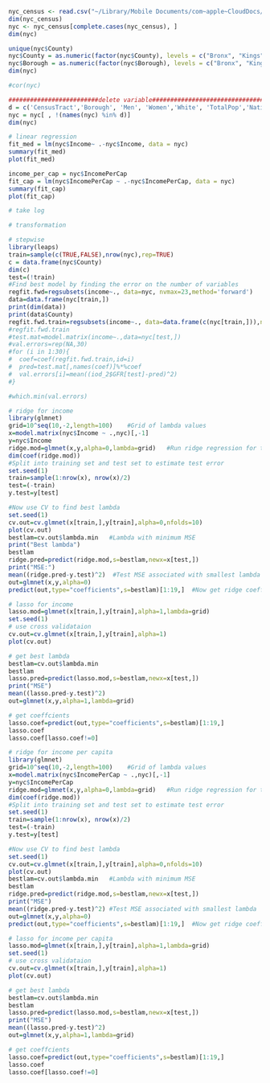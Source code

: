 ```r
nyc_census <- read.csv("~/Library/Mobile Documents/com~apple~CloudDocs/study/midterm/nyc_census.csv")
dim(nyc_census)
nyc <- nyc_census[complete.cases(nyc_census), ]
dim(nyc)
```
```r
unique(nyc$County)
nyc$County = as.numeric(factor(nyc$County), levels = c("Bronx", "Kings", "New York","Queens", "Richmond"))
nyc$Borough = as.numeric(factor(nyc$Borough), levels = c("Bronx", "Kings", "New York", "Queens", "Richmond"))
dim(nyc)
```
```r
#cor(nyc)

#########################delete variable###############################
d = c('CensusTract','Borough', 'Men', 'Women','White', 'TotalPop','Native', 'PrivateWork','Asian','ChildPoverty','Transit','FamilyWork', 'Employed','IncomePerCapErr','IncomeErr')
nyc = nyc[ , !(names(nyc) %in% d)]
dim(nyc)

```
```r
# linear regression
fit_med = lm(nyc$Income~ .-nyc$Income, data = nyc)
summary(fit_med)
plot(fit_med)
```

```r
income_per_cap = nyc$IncomePerCap
fit_cap = lm(nyc$IncomePerCap ~ .-nyc$IncomePerCap, data = nyc)
summary(fit_cap)
plot(fit_cap)
```


```r
# take log
```

```r
# transformation
```


```r
# stepwise 
library(leaps)
train=sample(c(TRUE,FALSE),nrow(nyc),rep=TRUE)
c = data.frame(nyc$County)
dim(c)
test=(!train)
#Find best model by finding the error on the number of variables
regfit.fwd=regsubsets(income~., data=nyc, nvmax=23,method='forward')
data=data.frame(nyc[train,])
print(dim(data))
print(data$County)
regfit.fwd.train=regsubsets(income~., data=data.frame(c(nyc[train,])),nvmax = 23, method='forward')
#regfit.fwd.train
#test.mat=model.matrix(income~.,data=nyc[test,])
#val.errors=rep(NA,30)
#for (i in 1:30){
#  coef=coef(regfit.fwd.train,id=i)
#  pred=test.mat[,names(coef)]%*%coef
#  val.errors[i]=mean((iod_2$GFR[test]-pred)^2)
#}

#which.min(val.errors)
```

```r
# ridge for income
library(glmnet)
grid=10^seq(10,-2,length=100)    #Grid of lambda values
x=model.matrix(nyc$Income ~ .,nyc)[,-1]
y=nyc$Income
ridge.mod=glmnet(x,y,alpha=0,lambda=grid)   #Run ridge regression for this grid
dim(coef(ridge.mod))
#Split into training set and test set to estimate test error
set.seed(1)
train=sample(1:nrow(x), nrow(x)/2)
test=(-train)
y.test=y[test]

#Now use CV to find best lambda
set.seed(1)
cv.out=cv.glmnet(x[train,],y[train],alpha=0,nfolds=10)
plot(cv.out)
bestlam=cv.out$lambda.min   #Lambda with minimum MSE
print("Best lambda")
bestlam
ridge.pred=predict(ridge.mod,s=bestlam,newx=x[test,])
print("MSE:")
mean((ridge.pred-y.test)^2)  #Test MSE associated with smallest lambda
out=glmnet(x,y,alpha=0)
predict(out,type="coefficients",s=bestlam)[1:19,]  #Now get ridge coefficients for model with best lambda
```


```r
# lasso for income
lasso.mod=glmnet(x[train,],y[train],alpha=1,lambda=grid)
set.seed(1)
# use cross validataion
cv.out=cv.glmnet(x[train,],y[train],alpha=1)
plot(cv.out)

# get best lambda
bestlam=cv.out$lambda.min
bestlam
lasso.pred=predict(lasso.mod,s=bestlam,newx=x[test,])
print("MSE")
mean((lasso.pred-y.test)^2)
out=glmnet(x,y,alpha=1,lambda=grid)

# get coeffcients
lasso.coef=predict(out,type="coefficients",s=bestlam)[1:19,]
lasso.coef
lasso.coef[lasso.coef!=0]
```

```r
# ridge for income per capita
library(glmnet)
grid=10^seq(10,-2,length=100)    #Grid of lambda values
x=model.matrix(nyc$IncomePerCap ~ .,nyc)[,-1]
y=nyc$IncomePerCap
ridge.mod=glmnet(x,y,alpha=0,lambda=grid)   #Run ridge regression for this grid
dim(coef(ridge.mod))
#Split into training set and test set to estimate test error
set.seed(1)
train=sample(1:nrow(x), nrow(x)/2)
test=(-train)
y.test=y[test]

#Now use CV to find best lambda
set.seed(1)
cv.out=cv.glmnet(x[train,],y[train],alpha=0,nfolds=10)
plot(cv.out)
bestlam=cv.out$lambda.min   #Lambda with minimum MSE
bestlam
ridge.pred=predict(ridge.mod,s=bestlam,newx=x[test,])
print("MSE")
mean((ridge.pred-y.test)^2) #Test MSE associated with smallest lambda
out=glmnet(x,y,alpha=0)
predict(out,type="coefficients",s=bestlam)[1:19,]  #Now get ridge coefficients for model with best lambda
```


```r
# lasso for income per capita
lasso.mod=glmnet(x[train,],y[train],alpha=1,lambda=grid)
set.seed(1)
# use cross validataion
cv.out=cv.glmnet(x[train,],y[train],alpha=1)
plot(cv.out)

# get best lambda
bestlam=cv.out$lambda.min
bestlam
lasso.pred=predict(lasso.mod,s=bestlam,newx=x[test,])
print("MSE")
mean((lasso.pred-y.test)^2)
out=glmnet(x,y,alpha=1,lambda=grid)

# get coeffcients
lasso.coef=predict(out,type="coefficients",s=bestlam)[1:19,]
lasso.coef
lasso.coef[lasso.coef!=0]
```

